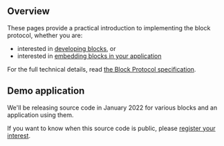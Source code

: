 ## Overview

These pages provide a practical introduction to implementing the block protocol, whether you are:

- interested in [developing blocks](https://blockprotocol.org/docs/developing-blocks), or
- interested in [embedding blocks in your application](https://blockprotocol.org/docs/embedding-blocks)

For the full technical details, read [the Block Protocol specification](https://blockprotocol.org/spec).

## Demo application

We'll be releasing source code in January 2022 for various blocks and an application using them.

If you want to know when this source code is public, please [register your interest](https://blockprotocol.org/partners).
